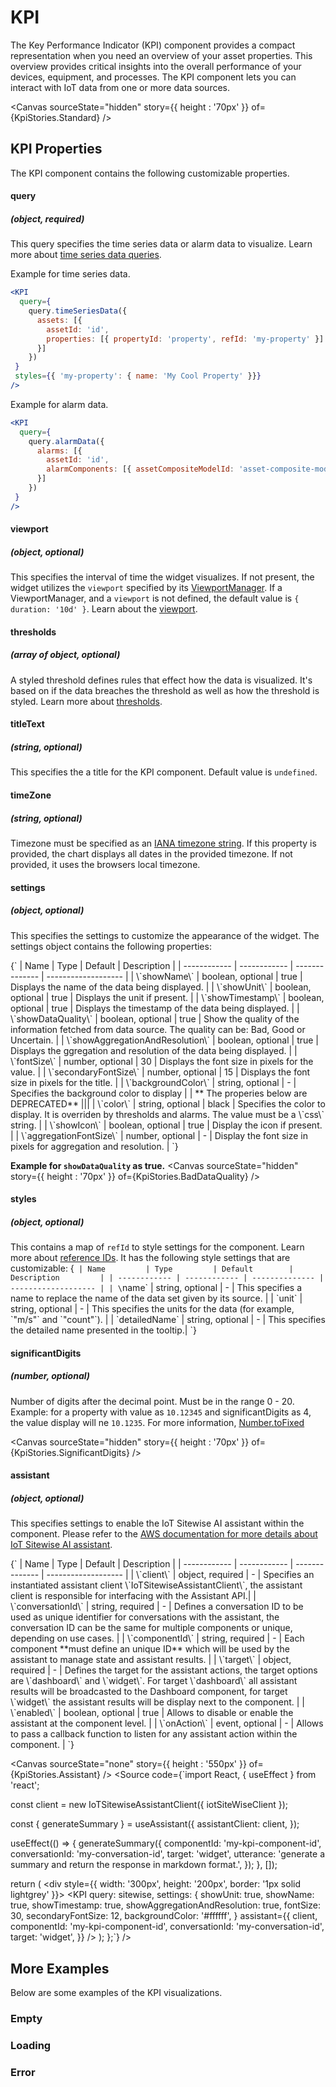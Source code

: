 
# KPI

The Key Performance Indicator (KPI) component provides a compact representation when you need an overview of your asset properties. 
This overview provides critical insights into the overall performance of your devices, equipment, and processes.
The KPI component lets you can interact with IoT data from one or more data sources.

<Canvas sourceState="hidden" story={{ height : '70px' }} of={KpiStories.Standard} />

<Meta of={KpiStories} />

## KPI Properties

The KPI component contains the following customizable properties.

#### query
##### (object, required)
This query specifies the time series data or alarm data to visualize. Learn more about [time series data queries](/docs/core-time-series-data--docs).

Example for time series data.
```jsx
<KPI
  query={
    query.timeSeriesData({
      assets: [{
        assetId: 'id',
        properties: [{ propertyId: 'property', refId: 'my-property' }]
      }]
    })
 }
 styles={{ 'my-property': { name: 'My Cool Property' }}}
/>

```

Example for alarm data.
```jsx
<KPI
  query={
    query.alarmData({
      alarms: [{
        assetId: 'id',
        alarmComponents: [{ assetCompositeModelId: 'asset-composite-model-id' }]
      }]
    })
 }
/>

```

#### viewport
##### (object, optional)
This specifies the interval of time the widget visualizes. If not present, the widget utilizes the `viewport` specified by its [ViewportManager](/docs/components-viewportmanager--docs).
If a ViewportManager, and a `viewport` is not defined, the default value is `{ duration: '10d' }`.
Learn about the [viewport](/docs/core-viewport--docs).

#### thresholds
##### (array of object, optional)
A styled threshold defines rules that effect how the data is visualized. It's based on if the data breaches the threshold as well as how the threshold is styled.
Learn more about [thresholds](/docs/core-thresholds--docs#thresholds).

#### titleText 
##### (string, optional)
This specifies the a title for the KPI component. Default value is `undefined`.

#### timeZone 
##### (string, optional)
Timezone must be specified as an [IANA timezone string](https://ftp.iana.org/tz/tzdb-2020f/zone1970.tab). If this property is provided, the chart displays all dates in the provided timezone. If not provided, it uses the browsers local timezone.

#### settings 
##### (object, optional)
This specifies the settings to customize the appearance of the widget. The settings object contains the following properties:

<Markdown>
{`
| Name         | Type         | Default        | Description         |
| ------------ | ------------ | -------------- | ------------------- |
| \`showName\` | boolean, optional | true | Displays the name of the data being displayed. |
| \`showUnit\` | boolean, optional | true | Displays the unit if present. |
| \`showTimestamp\` | boolean, optional   | true | Displays the timestamp of the data being displayed. |
| \`showDataQuality\` | boolean, optional | true | Show the quality of the information fetched from data source. The quality can be: Bad, Good or Uncertain. |
| \`showAggregationAndResolution\` | boolean, optional   | true | Displays the ggregation and resolution of the data being displayed. |
| \`fontSize\` | number, optional | 30 | Displays the font size in pixels for the value. |
| \`secondaryFontSize\` | number, optional | 15 | Displays the font size in pixels for the title. |
| \`backgroundColor\` | string, optional | - | Specifies the background color to display |
| ** The properies below are DEPRECATED** |||
| \`color\` | string, optional | black | Specifies the color to display. It is overriden by thresholds and alarms. The value must be a \`css\` string. |
| \`showIcon\` | boolean, optional | true | Display the icon if present. |
| \`aggregationFontSize\` | number, optional | - | Display the font size in pixels for aggregation and resolution. |
`}
</Markdown>

**Example for `showDataQuality` as true.**
<Canvas sourceState="hidden" story={{ height : '70px' }} of={KpiStories.BadDataQuality} />

#### styles
##### (object, optional) 
This contains a map of `refId` to style settings for the component. Learn more about [reference IDs](/docs/core-styles--docs).
It has the following style settings that are customizable:
<Markdown>
{`
| Name         | Type         | Default        | Description         |
| ------------ | ------------ | -------------- | ------------------- |
| \`name\` | string, optional | - | This specifies a name to replace the name of the data set given by its source. |
| \`unit\` | string, optional | - | This specifies the units for the data (for example, \`"m/s"\` and \`"count"\`). |
| \`detailedName\` | string, optional | - | This specifies the detailed name presented in the tooltip.|
`}
</Markdown>

#### significantDigits
##### (number, optional)
Number of digits after the decimal point. Must be in the range 0 - 20. Example: for a property with value as `10.12345` and significantDigits as 4, the value display will ne `10.1235`.
For more information, [Number.toFixed](https://developer.mozilla.org/en-US/docs/Web/JavaScript/Reference/Global_Objects/Number/toFixed)

<Canvas sourceState="hidden" story={{ height : '70px' }} of={KpiStories.SignificantDigits} />

#### assistant
##### (object, optional)
This specifies settings to enable the IoT Sitewise AI assistant within the component. Please refer to the [AWS documentation for more details about IoT Sitewise AI assistant](#). 

<Markdown>
{`
| Name         | Type         | Default        | Description         |
| ------------ | ------------ | -------------- | ------------------- |
| \`client\` | object, required | - | Specifies an instantiated assistant client \`IoTSitewiseAssistantClient\`, the assistant client is responsible for interfacing with the Assistant API.|
| \`conversationId\` | string, required | - | Defines a conversation ID to be used as unique identifier for conversations with the assistant, the conversation ID can be the same for multiple components or unique, depending on use cases. |
| \`componentId\` | string, required | - | Each component **must define an unique ID** which will be used by the assistant to manage state and assistant results. |
| \`target\` | object, required | - | Defines the target for the assistant actions, the target options are \`dashboard\` and \`widget\`. For target \`dashboard\` all assistant results will be broadcasted to the Dashboard component, for target \`widget\` the assistant results will be display next to the component. |
| \`enabled\` | boolean, optional | true | Allows to disable or enable the assistant at the component level. |
| \`onAction\` | event, optional | - | Allows to pass a callback function to listen for any assistant action within the component. |
`}
</Markdown>

<Canvas sourceState="none" story={{ height : '550px' }} of={KpiStories.Assistant} />
<Source code={`import React, { useEffect } from 'react';

  const client = new IoTSitewiseAssistantClient({
    iotSiteWiseClient
  });

  const { generateSummary } = useAssistant({
    assistantClient: client,
  });

  useEffect(() => {
    generateSummary({
      componentId: 'my-kpi-component-id',
      conversationId: 'my-conversation-id',
      target: 'widget',
      utterance: 'generate a summary and return the response in markdown format.',
    });
  }, []);

  return (
    <div style={{ width: '300px', height: '200px', border: '1px solid lightgrey' }}>
      <KPI
        query: sitewise,
        settings: {
          showUnit: true,
          showName: true,
          showTimestamp: true,
          showAggregationAndResolution: true,
          fontSize: 30,
          secondaryFontSize: 12,
          backgroundColor: '#ffffff',
        }
        assistant={{
          client,
          componentId: 'my-kpi-component-id',
          conversationId: 'my-conversation-id',
          target: 'widget',
        }}
      />
    </div>
  );
};`} />

## More Examples

Below are some examples of the KPI visualizations.

### Empty
<Canvas sourceState="none"   of={KpiStories.Empty} />

### Loading
<Canvas sourceState="none"  of={KpiStories.Loading} />

### Error
<Canvas sourceState="none"   of={KpiStories.Error} />
